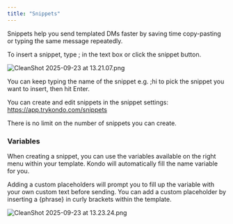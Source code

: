 ```yaml
---
title: "Snippets"
---
```


Snippets help you send templated DMs faster by saving time copy-pasting or typing the same message repeatedly.

To insert a snippet, type ; in the text box or click the snippet button.

![CleanShot 2025-09-23 at 13.21.07.png](/images/CleanShot2025-09-23at13.21.07.png)

You can keep typing the name of the snippet e.g. ;hi to pick the snippet you want to insert, then hit Enter.

You can create and edit snippets in the snippet settings: https://app.trykondo.com/snippets

There is no limit on the number of snippets you can create.

### Variables

When creating a snippet, you can use the variables available on the right menu within your template. Kondo will automatically fill the name variable for you.

Adding a custom placeholders will prompt you to fill up the variable with your own custom text before sending. You can add a custom placeholder by inserting a {phrase} in curly brackets within the template.

![CleanShot 2025-09-23 at 13.23.24.png](/images/CleanShot2025-09-23at13.23.24.png)